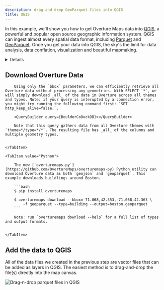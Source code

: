 ```yaml
---
description: drag and drop GeoParquet files into QGIS
title: QGIS
---
```



In this example, we'll show you how to get Overture Maps data into [QGIS](https://www.qgis.org/), a powerful and popular open source geographic information system. QGIS can ingest almost every spatial data format, including [Parquet](https://parquet.apache.org/docs/) and [GeoParquet](https://geoparquet.org/). Once you get your data into QGIS, the sky's the limit for data analysis, data conflation, visualization and beautiful mapmaking.

<details>

    <summary>Instructions: Install a version of QGIS with GDAL > 3.5 that can read `(geo)parquet`</summary>

    <Tabs>
        <TabItem value="mac" label="MacOS" default>
            You can find the latest installers for Mac here: [github.com/opengisch/qgis-conda-builder/releases](https://github.com/opengisch/qgis-conda-builder/releases)

            Additionally, the [conda packages](https://anaconda.org/conda-forge/qgis) of QGIS have support for Parquet.
        </TabItem>

        <TabItem value="windows" label="Windows" default>
            Most distributions of QGIS for Windows have support for parquet.
        </TabItem>

        <TabItem value="linux" label="Linux" default>
            The [conda packages](https://anaconda.org/conda-forge/qgis) of QGIS have support for Parquet.

            Additionally, there is a Flatpak QGIS package that includes support for Parquet:

            ```bash
            flatpak install --user https://dl.flathub.org/build-repo/94031/org.qgis.qgis.flatpakref
            ```
        </TabItem>
    </Tabs>
</details>

## Download Overture Data

<Tabs>
    <TabItem value="DuckDB">

        Using only the `bbox` parameters, we can efficiently retrieve all Overture data without processing any geometries. With SELECT `*`, we will simply download _all_ of the data in Overture across all themes and types. Note: if your query is interupted by a connection error, you might try running the following command first: `SET http_keep_alive=false;`.

        <QueryBuilder query={BoulderCoDuckDB}></QueryBuilder>

        Note that this query gathers data from all Overture themes with `theme=*/type=*/*`. The resulting file has _all_ of the columns and multiple geometry types.


    </TabItem>

    <TabItem value="Python">

        The new [`overturemaps-py`](https://github.com/OvertureMaps/overturemaps-py) Python utility can download Overture data as both `geojson` and `geoparquet`. This example downloads buildlings around Boston.

        ```bash
        $ pip install overturemaps

        $ overturemaps download --bbox=-71.068,42.353,-71.058,42.363 \
            -f geoparquet --type=building --output=boston.geoparquet
        ```

        Note: run `overturemaps download --help` for a full list of types and output formats.


    </TabItem>

</Tabs>


## Add the data to QGIS
All of the data files we created in the previous step are vector files that can be added as layers in QGIS. The easiest method is to drag-and-drop the file(s) directly into the map canvas.

![Drag-n-drop parquet files in QGIS](/img/examples/qgis-parquet-drag-drop.gif)
